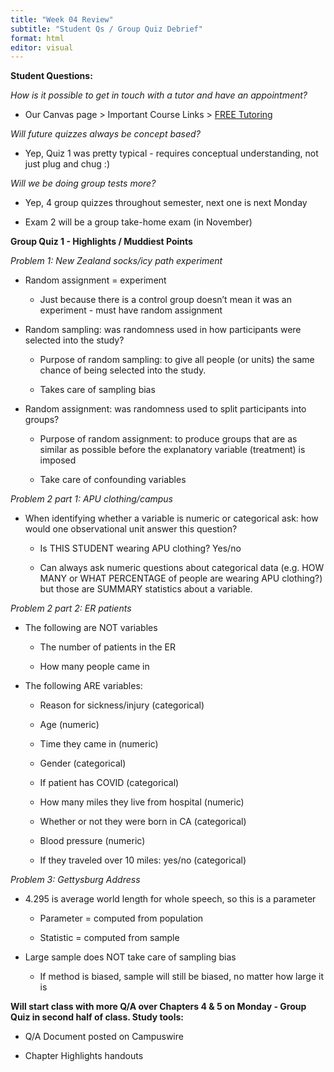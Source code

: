 ```yaml
---
title: "Week 04 Review"
subtitle: "Student Qs / Group Quiz Debrief"
format: html
editor: visual
---
```


**Student Questions:**

*How is it possible to get in touch with a tutor and have an appointment?*

-   Our Canvas page \> Important Course Links \> [FREE Tutoring](https://canvas.apu.edu/courses/42132/pages/free-tutoring)

*Will future quizzes always be concept based?*

-   Yep, Quiz 1 was pretty typical - requires conceptual understanding, not just plug and chug :)

*Will we be doing group tests more?*

-   Yep, 4 group quizzes throughout semester, next one is next Monday

-   Exam 2 will be a group take-home exam (in November)

**Group Quiz 1 - Highlights / Muddiest Points**

*Problem 1: New Zealand socks/icy path experiment*

-   Random assignment = experiment

    -   Just because there is a control group doesn't mean it was an experiment - must have random assignment

-   Random sampling: was randomness used in how participants were selected into the study?

    -   Purpose of random sampling: to give all people (or units) the same chance of being selected into the study.

    -   Takes care of sampling bias

-   Random assignment: was randomness used to split participants into groups?

    -   Purpose of random assignment: to produce groups that are as similar as possible before the explanatory variable (treatment) is imposed

    -   Take care of confounding variables

*Problem 2 part 1: APU clothing/campus*

-   When identifying whether a variable is numeric or categorical ask: how would one observational unit answer this question?

    -   Is THIS STUDENT wearing APU clothing? Yes/no

    -   Can always ask numeric questions about categorical data (e.g. HOW MANY or WHAT PERCENTAGE of people are wearing APU clothing?) but those are SUMMARY statistics about a variable.

*Problem 2 part 2: ER patients*

-   The following are NOT variables

    -   The number of patients in the ER

    -   How many people came in

-   The following ARE variables:

    -   Reason for sickness/injury (categorical)

    -   Age (numeric)

    -   Time they came in (numeric)

    -   Gender (categorical)

    -   If patient has COVID (categorical)

    -   How many miles they live from hospital (numeric)

    -   Whether or not they were born in CA (categorical)

    -   Blood pressure (numeric)

    -   If they traveled over 10 miles: yes/no (categorical)

*Problem 3: Gettysburg Address*

-   4.295 is average world length for whole speech, so this is a parameter

    -   Parameter = computed from population

    -   Statistic = computed from sample

-   Large sample does NOT take care of sampling bias

    -   If method is biased, sample will still be biased, no matter how large it is

**Will start class with more Q/A over Chapters 4 & 5 on Monday - Group Quiz in second half of class. Study tools:**

-   Q/A Document posted on Campuswire

-   Chapter Highlights handouts

